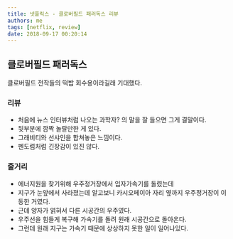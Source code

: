 ```yaml
---
title: 넷플릭스 - 클로버필드 패러독스 리뷰
authors: me
tags: [netflix, review]
date: 2018-09-17 00:20:14
---
```



## 클로버필드 패러독스

<ReactPlayer
  src="https://www.youtube.com/watch?v=OoYJP92nBS8"
  controls
  pip
  playsInline
/>

클로버필드 전작들의 떡밥 회수용이라길래 기대했다.

### 리뷰

- 처음에 뉴스 인터뷰처럼 나오는 과학자? 의 말을 잘 들으면 그게 결말이다.
- 뒷부분에 깜짝 놀랄만한 게 있다.
- 그래비티와 선샤인을 합쳐놓은 느낌이다.
- 펜도럼처럼 긴장감이 있진 않다.

### 줄거리

- 에너지원을 찾기위해 우주정거장에서 입자가속기를 돌렸는데
- 지구가 눈앞에서 사라졌는데 알고보니 카시오페이아 자리 옆까지 우주정거장이 이동한 거였다.
- 근데 양자가 얽혀서 다른 시공간의 우주였다.
- 우주선을 힘들게 복구해 가속기를 돌려 원래 시공간으로 돌아온다.
- 그런데 원래 지구는 가속기 때문에 상상하지 못한 일이 일어나있다.

